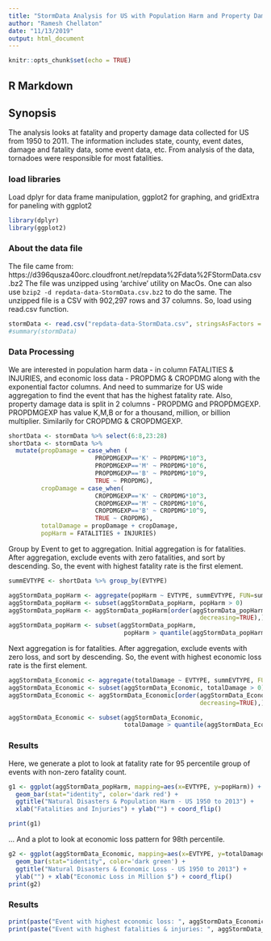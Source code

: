 ```yaml
---
title: "StormData Analysis for US with Population Harm and Property Damage"
author: "Ramesh Chellaton"
date: "11/13/2019"
output: html_document
---
```


```r
knitr::opts_chunk$set(echo = TRUE)
```
## R Markdown

## Synopsis
The analysis looks at fatality and property damage data collected for US from 1950 to 2011.  The information includes state, county, event dates, damage and fatality data, some event data, etc.
From analysis of the data, tornadoes were responsible for most fatalities.

### load libraries
Load dplyr for data frame manipulation, ggplot2 for graphing, and gridExtra for paneling with ggplot2
``` r
library(dplyr)
library(ggplot2)
```
### About the data file
The file came from: https://d396qusza40orc.cloudfront.net/repdata%2Fdata%2FStormData.csv.bz2
The file was unzipped using 'archive' utility on MacOs. One can also use `bzip2 -d repdata-data-StormData.csv.bz2` to do the same.  The unzipped file is a CSV with 902,297 rows and 37 columns.  So, load using read.csv function.
``` r
stormData <- read.csv("repdata-data-StormData.csv", stringsAsFactors = FALSE)
#summary(stormData)
```

### Data Processing
We are interested in population harm data - in column FATALITIES & INJURIES, and economic loss data - PROPDMG & CROPDMG along with the exponential factor columns.  And need to summarize for US wide aggregation to find the event that has the highest fatality rate.
Also, property damage data is split in 2 columns - PROPDMG and PROPDMGEXP.  PROPDMGEXP has value K,M,B or for a thousand, million, or billion multiplier.  Similarily for CROPDMG & CROPDMGEXP.

``` r
shortData <- stormData %>% select(6:8,23:28)
shortData <- stormData %>% 
  mutate(propDamage = case_when (
                        PROPDMGEXP=='K' ~ PROPDMG*10^3, 
                        PROPDMGEXP=='M' ~ PROPDMG*10^6,
                        PROPDMGEXP=='B' ~ PROPDMG*10^9,
                        TRUE ~ PROPDMG),
         cropDamage = case_when(
                        CROPDMGEXP=='K' ~ CROPDMG*10^3,
                        CROPDMGEXP=='M' ~ CROPDMG*10^6,
                        CROPDMGEXP=='B' ~ CROPDMG*10^9,
                        TRUE ~ CROPDMG),
         totalDamage = propDamage + cropDamage,
         popHarm = FATALITIES + INJURIES)
```
Group by Event to get to aggregation.  Initial aggregation is for fatalities.  After aggregation, exclude events with zero fatalities, and sort by descending.  So, the event with highest fatality rate is the first element.
``` r
summEVTYPE <- shortData %>% group_by(EVTYPE)

aggStormData_popHarm <- aggregate(popHarm ~ EVTYPE, summEVTYPE, FUN=sum)
aggStormData_popHarm <- subset(aggStormData_popHarm, popHarm > 0)
aggStormData_popHarm <- aggStormData_popHarm[order(aggStormData_popHarm$popHarm, 
                                                     decreasing=TRUE),]
aggStormData_popHarm <- subset(aggStormData_popHarm, 
                                popHarm > quantile(aggStormData_popHarm$popHarm,.95))

```

Next aggregation is for fatalities.  After aggregation, exclude events with zero loss, and sort by descending.  So, the event with highest economic loss rate is the first element.
``` r
aggStormData_Economic <- aggregate(totalDamage ~ EVTYPE, summEVTYPE, FUN=sum)
aggStormData_Economic <- subset(aggStormData_Economic, totalDamage > 0)
aggStormData_Economic <- aggStormData_Economic[order(aggStormData_Economic$totalDamage, 
                                                     decreasing=TRUE),]

aggStormData_Economic <- subset(aggStormData_Economic, 
                                totalDamage > quantile(aggStormData_Economic$totalDamage, .98))

```

### Results
Here, we generate a plot to look at fatality rate for 95 percentile group of events with non-zero fatality count.
``` r
g1 <- ggplot(aggStormData_popHarm, mapping=aes(x=EVTYPE, y=popHarm)) + 
  geom_bar(stat="identity", color='dark red') + 
  ggtitle("Natural Disasters & Population Harm - US 1950 to 2013") + 
  xlab("Fatalities and Injuries") + ylab("") + coord_flip()

print(g1)
```

... And a plot to look at economic loss pattern for 98th percentile.
``` r
g2 <- ggplot(aggStormData_Economic, mapping=aes(x=EVTYPE, y=totalDamage/10^6)) +
  geom_bar(stat="identity", color='dark green') + 
  ggtitle("Natural Disasters & Economic Loss - US 1950 to 2013") + 
  ylab("") + xlab("Economic Loss in Million $") + coord_flip()
print(g2)
```

### Results
``` r
print(paste("Event with highest economic loss: ", aggStormData_Economic$EVTYPE[1]))
print(paste("Event with highest fatalities & injuries: ", aggStormData_popHarm$EVTYPE[1]))
```